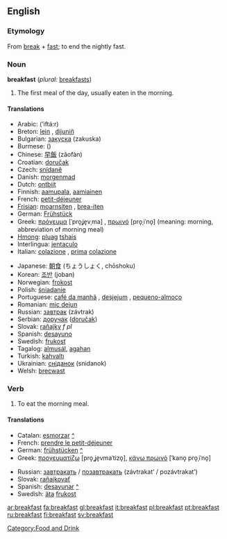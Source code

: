 ==English==

===Etymology===
From [[break]] + [[fast]]; to end the nightly fast.

===Noun===
'''breakfast''' (''plural:'' [[breakfasts]])

#The first meal of the day, usually eaten in the morning.

====Translations====
{{top}}
*Arabic: {{ARchar|[[افطار]]}} (’iftá:r) {{m}}
*Breton: [[lein]] {{f}}, [[dijuniñ]] {{m}}
*Bulgarian: [[закуска]] (zakuska) {{f}}
*Burmese: ({{IPA|/mə̇.nɛ̄ˀ.sɑ̄/}})
*Chinese: [[早飯]] (zǎofàn)
*Croatian: [[doručak]] {{m}}
*Czech: [[snídaně]]
*Danish: [[morgenmad]]
*Dutch: [[ontbijt]] {{n}}
*Finnish: [[aamupala]], [[aamiainen]]
*French: [[petit-déjeuner]] {{m}}
*[[Frisian]]: [[moarnsiten]] {{n}}, [[brea-iten]] {{n}}
*German: [[Frühstück]] {{n}}
*Greek: [[πρόγευμα]] [ˈpro̞ʝe̞vˌma] {{n}}, [[πρωινό]] [pro̞ˌiˈno̞] {{n}} (meaning: morning, abbreviation of morning meal)
*[[Hmong]]: [[pluag]] [[tshais]]
*Interlingua: [[jentaculo]]
*Italian: [[colazione]] {{f}}, [[prima]] [[colazione]] {{f}}
{{mid}}
*Japanese: [[朝食]] (ちょうしょく, chōshoku)
*Korean: [[조반]] (joban)
*Norwegian: [[frokost]]
*Polish: [[śniadanie]] {{n}}
*Portuguese: [[café da manhã]] {{m}}, [[desjejum]] {{f}}, [[pequeno-almoço]] {{m}}
*Romanian: [[mic dejun]] {{n}}
*Russian: [[завтрак]] (závtrak) {{m}}
*Serbian: [[доручак]] ([[doručak]]) {{m}}
*Slovak: [[raňajky]] ''f pl''
*Spanish: [[desayuno]] {{m}}
*Swedish: [[frukost]] {{c}}
*Tagalog: [[almusál]], [[agahan]]
*Turkish: [[kahvaltı]]
*Ukrainian: [[сніданок]] (snidanok) {{m}}
*Welsh: [[brecwast]]
{{bottom}}

===Verb===
{{en-infl-reg-consonant|breakfast||}}

# To eat the morning meal.

====Translations====
{{top}}
*Catalan: [[esmorzar]] [[:ca:esmorzar|^]]
*French: [[prendre le petit-déjeuner]]
*German: [[frühstücken]] [[:de:frühstücken|^]]
*Greek: [[προγευματίζω]] [pro̞ˌʝe̞vmaˈtizo̞], [[κάνω πρωινό]] [ˈkano̞ pro̞ˌiˈno̞]
{{mid}}
*Russian: [[завтракать]] / [[позавтракать]] (závtrakat’ / pozávtrakat’)
*Slovak: [[raňajkovať]]
*Spanish: [[desayunar]] [[:es:desayunar|^]]
*Swedish: [[äta]] [[frukost]]
{{bottom}}

[[Category:Food and Drink]]

[[ar:breakfast]]
[[fa:breakfast]]
[[gl:breakfast]]
[[it:breakfast]]
[[pl:breakfast]]
[[pt:breakfast]]
[[ru:breakfast]]
[[fi:breakfast]]
[[sv:breakfast]]